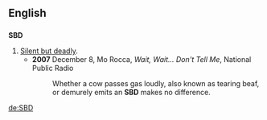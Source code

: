 ==English==

==={{Initialism}}===
'''SBD'''

# [[silent but deadly|Silent but deadly]].
#* '''2007''' December 8, Mo Rocca, ''Wait, Wait... Don't Tell Me'', National Public Radio
#*: Whether a cow passes gas loudly, also known as tearing beaf, or demurely emits an '''SBD''' makes no difference.

[[de:SBD]]